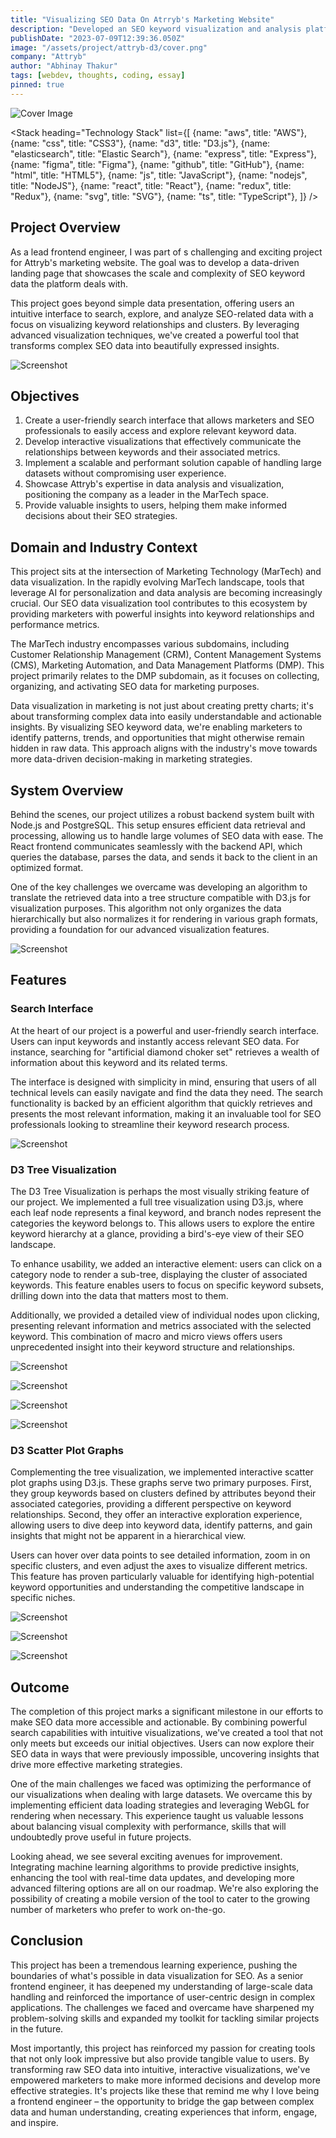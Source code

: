 ```yaml
---
title: "Visualizing SEO Data On Atrryb's Marketing Website"
description: "Developed an SEO keyword visualization and analysis platform using React.js, D3.js, Node.js, and PostgreSQL, enabling users to explore and gain insights from complex keyword data through interactive visualizations."
publishDate: "2023-07-09T12:39:36.050Z"
image: "/assets/project/attryb-d3/cover.png"
company: "Attryb"
author: "Abhinay Thakur"
tags: [webdev, thoughts, coding, essay]
pinned: true
---
```


![Cover Image](/assets/project/attryb-d3/cover.png)

<Stack 
  heading="Technology Stack"
  list={[
    {name: "aws", title: "AWS"},
    {name: "css", title: "CSS3"},
    {name: "d3", title: "D3.js"},
    {name: "elasticsearch", title: "Elastic Search"},
    {name: "express", title: "Express"},
    {name: "figma", title: "Figma"},
    {name: "github", title: "GitHub"},
    {name: "html", title: "HTML5"},
    {name: "js", title: "JavaScript"},
    {name: "nodejs", title: "NodeJS"},
    {name: "react", title: "React"},
    {name: "redux", title: "Redux"},
    {name: "svg", title: "SVG"},
    {name: "ts", title: "TypeScript"},
  ]}
/>

## Project Overview

As a lead frontend engineer, I was part of s challenging and exciting project for Attryb's marketing website. The goal was to develop a data-driven landing page that showcases the scale and complexity of SEO keyword data the platform deals with. 

This project goes beyond simple data presentation, offering users an intuitive interface to search, explore, and analyze SEO-related data with a focus on visualizing keyword relationships and clusters. By leveraging advanced visualization techniques, we've created a powerful tool that transforms complex SEO data into beautifully expressed insights.

<p><img src="/assets/project/attryb-d3/ss8.avif" alt="Screenshot" class="project-screenshot"/></p>

## Objectives

1. Create a user-friendly search interface that allows marketers and SEO professionals to easily access and explore relevant keyword data.
2. Develop interactive visualizations that effectively communicate the relationships between keywords and their associated metrics.
3. Implement a scalable and performant solution capable of handling large datasets without compromising user experience.
4. Showcase Attryb's expertise in data analysis and visualization, positioning the company as a leader in the MarTech space.
5. Provide valuable insights to users, helping them make informed decisions about their SEO strategies.

## Domain and Industry Context

This project sits at the intersection of Marketing Technology (MarTech) and data visualization. In the rapidly evolving MarTech landscape, tools that leverage AI for personalization and data analysis are becoming increasingly crucial. Our SEO data visualization tool contributes to this ecosystem by providing marketers with powerful insights into keyword relationships and performance metrics.

The MarTech industry encompasses various subdomains, including Customer Relationship Management (CRM), Content Management Systems (CMS), Marketing Automation, and Data Management Platforms (DMP). This project primarily relates to the DMP subdomain, as it focuses on collecting, organizing, and activating SEO data for marketing purposes.

Data visualization in marketing is not just about creating pretty charts; it's about transforming complex data into easily understandable and actionable insights. By visualizing SEO keyword data, we're enabling marketers to identify patterns, trends, and opportunities that might otherwise remain hidden in raw data. This approach aligns with the industry's move towards more data-driven decision-making in marketing strategies.

## System Overview

Behind the scenes, our project utilizes a robust backend system built with Node.js and PostgreSQL. This setup ensures efficient data retrieval and processing, allowing us to handle large volumes of SEO data with ease. The React frontend communicates seamlessly with the backend API, which queries the database, parses the data, and sends it back to the client in an optimized format. 

One of the key challenges we overcame was developing an algorithm to translate the retrieved data into a tree structure compatible with D3.js for visualization purposes. This algorithm not only organizes the data hierarchically but also normalizes it for rendering in various graph formats, providing a foundation for our advanced visualization features.

<p><img src="/assets/project/attryb-d3/ss11.png" alt="Screenshot" class="project-screenshot"/></p>

## Features

### Search Interface

At the heart of our project is a powerful and user-friendly search interface. Users can input keywords and instantly access relevant SEO data. For instance, searching for "artificial diamond choker set" retrieves a wealth of information about this keyword and its related terms. 

The interface is designed with simplicity in mind, ensuring that users of all technical levels can easily navigate and find the data they need. The search functionality is backed by an efficient algorithm that quickly retrieves and presents the most relevant information, making it an invaluable tool for SEO professionals looking to streamline their keyword research process.

<p><img src="/assets/project/attryb-d3/ss2.avif" alt="Screenshot" class="project-screenshot"/></p>

### D3 Tree Visualization

The D3 Tree Visualization is perhaps the most visually striking feature of our project. We implemented a full tree visualization using D3.js, where each leaf node represents a final keyword, and branch nodes represent the categories the keyword belongs to. This allows users to explore the entire keyword hierarchy at a glance, providing a bird's-eye view of their SEO landscape. 

To enhance usability, we added an interactive element: users can click on a category node to render a sub-tree, displaying the cluster of associated keywords. This feature enables users to focus on specific keyword subsets, drilling down into the data that matters most to them. 

Additionally, we provided a detailed view of individual nodes upon clicking, presenting relevant information and metrics associated with the selected keyword. This combination of macro and micro views offers users unprecedented insight into their keyword structure and relationships.

<p><img src="/assets/project/attryb-d3/ss1.avif" alt="Screenshot" class="project-screenshot"/></p>

<p><img src="/assets/project/attryb-d3/ss6.avif" alt="Screenshot" class="project-screenshot"/></p>

<p><img src="/assets/project/attryb-d3/ss7.avif" alt="Screenshot" class="project-screenshot"/></p>

<p><img src="/assets/project/attryb-d3/ss9.avif" alt="Screenshot" class="project-screenshot"/></p>

### D3 Scatter Plot Graphs

Complementing the tree visualization, we implemented interactive scatter plot graphs using D3.js. These graphs serve two primary purposes. First, they group keywords based on clusters defined by attributes beyond their associated categories, providing a different perspective on keyword relationships. Second, they offer an interactive exploration experience, allowing users to dive deep into keyword data, identify patterns, and gain insights that might not be apparent in a hierarchical view. 

Users can hover over data points to see detailed information, zoom in on specific clusters, and even adjust the axes to visualize different metrics. This feature has proven particularly valuable for identifying high-potential keyword opportunities and understanding the competitive landscape in specific niches.

<p><img src="/assets/project/attryb-d3/ss3.avif" alt="Screenshot" class="project-screenshot"/></p>

<p><img src="/assets/project/attryb-d3/ss5.avif" alt="Screenshot" class="project-screenshot"/></p>

<p><img src="/assets/project/attryb-d3/ss4.avif" alt="Screenshot" class="project-screenshot"/></p>

## Outcome

The completion of this project marks a significant milestone in our efforts to make SEO data more accessible and actionable. By combining powerful search capabilities with intuitive visualizations, we've created a tool that not only meets but exceeds our initial objectives. Users can now explore their SEO data in ways that were previously impossible, uncovering insights that drive more effective marketing strategies.

One of the main challenges we faced was optimizing the performance of our visualizations when dealing with large datasets. We overcame this by implementing efficient data loading strategies and leveraging WebGL for rendering when necessary. This experience taught us valuable lessons about balancing visual complexity with performance, skills that will undoubtedly prove useful in future projects.

Looking ahead, we see several exciting avenues for improvement. Integrating machine learning algorithms to provide predictive insights, enhancing the tool with real-time data updates, and developing more advanced filtering options are all on our roadmap. We're also exploring the possibility of creating a mobile version of the tool to cater to the growing number of marketers who prefer to work on-the-go.

## Conclusion

This project has been a tremendous learning experience, pushing the boundaries of what's possible in data visualization for SEO. As a senior frontend engineer, it has deepened my understanding of large-scale data handling and reinforced the importance of user-centric design in complex applications. The challenges we faced and overcame have sharpened my problem-solving skills and expanded my toolkit for tackling similar projects in the future.

Most importantly, this project has reinforced my passion for creating tools that not only look impressive but also provide tangible value to users. By transforming raw SEO data into intuitive, interactive visualizations, we've empowered marketers to make more informed decisions and develop more effective strategies. It's projects like these that remind me why I love being a frontend engineer – the opportunity to bridge the gap between complex data and human understanding, creating experiences that inform, engage, and inspire.